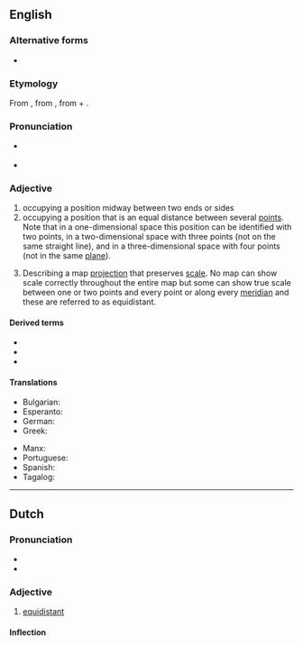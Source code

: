 {{also|équidistant}}
==English==

===Alternative forms===
* {{l|en|æquidistant}} {{qualifier|archaic}}

===Etymology===
From {{etyl|frm|en}} {{m|frm|équidistant}}, from {{etyl|LL.|en}} {{m|la|aequidistantem}}, from {{etyl|la|en}} {{m|la|aequi||equal}} + {{m|la|distantem||distant}}.

===Pronunciation===
* {{a|US}} {{IPA|/i.kwəˈdɪs.tənt/|lang=en}}
* {{audio|En-us-equidistant.ogg|Audio (US)|lang=en}}

===Adjective===
{{en-adj|-}}

# occupying a position midway between two ends or sides
# occupying a position that is an equal distance between several [[point]]s. Note that in a one-dimensional space this position can be identified with two points, in a two-dimensional space with three points (not on the same straight line), and in a three-dimensional space with four points (not in the same [[plane]]).
# {{lb|en|cartography}} Describing a map [[projection]] that preserves [[scale]]. No map can show scale correctly throughout the entire map but some can show true scale between one or two points and every point or along every [[meridian]] and these are referred to as equidistant.

====Derived terms====
* {{l|en|equidistantly}}
* {{l|en|inequidistant}}
* {{l|en|nonequidistant}}

====Translations====
{{trans-top|occupying a position that is an equal distance between several [[point]]s}}
* Bulgarian: {{t+|bg|равноотстоящ}}
* Esperanto: {{t|eo|samdistanca}}
* German: {{t+|de|äquidistant}}
* Greek: {{t|el|ισαπέχων|m}}
{{trans-mid}}
* Manx: {{t|gv|co-houd}}
* Portuguese: {{t+|pt|equidistante}}
* Spanish: {{t+|es|equidistante}}
* Tagalog: {{t|tl|pariagwat}}
{{trans-bottom}}

----

==Dutch==

===Pronunciation===
* {{IPA|/ˌeː.kʋi.dɪs.ˈtɑnt/|lang=nl}}
* {{audio|Nl-equidistant.ogg|Audio|lang=nl}}

===Adjective===
{{nl-adj|-}}

# [[#English|equidistant]]

====Inflection====
{{nl-decl-adj||-}}